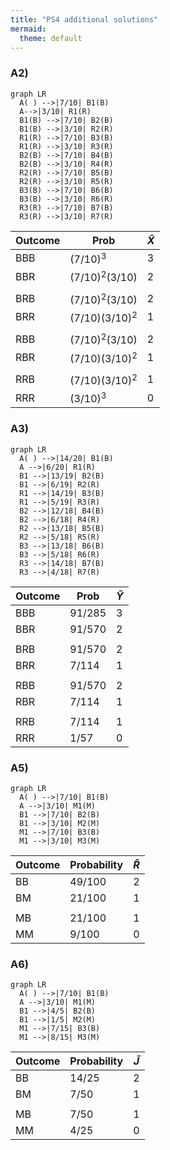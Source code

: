---
title: "PS4 additional solutions"
mermaid:
  theme: default
---
### A2)
::: {layout="[1,1]"}

```{mermaid}
graph LR
  A( ) -->|7/10| B1(B)
  A-->|3/10| R1(R)
  B1(B) -->|7/10| B2(B)
  B1(B) -->|3/10| R2(R)
  R1(R) -->|7/10| B3(B)
  R1(R) -->|3/10| R3(R)
  B2(B) -->|7/10| B4(B)
  B2(B) -->|3/10| R4(R)
  R2(R) -->|7/10| B5(B)
  R2(R) -->|3/10| R5(R)
  B3(B) -->|7/10| B6(B)
  B3(B) -->|3/10| R6(R)
  R3(R) -->|7/10| B7(B)
  R3(R) -->|3/10| R7(R)
```

| Outcome | Prob             | $\tilde X$ |
| ------- | ---------------- | ---------- |
| BBB     | $(7/10)^3$       | 3          |
| BBR     | $(7/10)^2(3/10)$ | 2          |
|         |                  |            |
| BRB     | $(7/10)^2(3/10)$ | 2          |
| BRR     | $(7/10)(3/10)^2$ | 1          |
|         |                  |            |
| RBB     | $(7/10)^2(3/10)$ | 2          |
| RBR     | $(7/10)(3/10)^2$ | 1          |
|         |                  |            |
| RRB     | $(7/10)(3/10)^2$ | 1          |
| RRR     | $(3/10)^3$        | 0          |

:::

### A3)

::: {layout="[1,1]"}
```{mermaid}
graph LR
  A( ) -->|14/20| B1(B)
  A -->|6/20| R1(R)
  B1 -->|13/19| B2(B)
  B1 -->|6/19| R2(R)
  R1 -->|14/19| B3(B)
  R1 -->|5/19| R3(R)
  B2 -->|12/18| B4(B)
  B2 -->|6/18| R4(R)
  R2 -->|13/18| B5(B)
  R2 -->|5/18| R5(R)
  B3 -->|13/18| B6(B)
  B3 -->|5/18| R6(R)
  R3 -->|14/18| B7(B)
  R3 -->|4/18| R7(R)
```

| Outcome | Prob   | $\tilde Y$ |
| ------- | ------ | ---------- |
| BBB     | 91/285 | 3          |
| BBR     | 91/570 | 2          |
|         |        |            | 
| BRB     | 91/570 | 2          |
| BRR     | 7/114  | 1          |
|         |        |            | 
| RBB     | 91/570 | 2          |
| RBR     | 7/114  | 1          |
|         |        |            | 
| RRB     | 7/114  | 1          |
| RRR     | 1/57   | 0          |

:::


### A5)

::: {layout="[1,1]"}
```{mermaid}
graph LR
  A( ) -->|7/10| B1(B)
  A -->|3/10| M1(M)
  B1 -->|7/10| B2(B)
  B1 -->|3/10| M2(M)
  M1 -->|7/10| B3(B)
  M1 -->|3/10| M3(M)
```

| Outcome | Probability | $\tilde{R}$     |
| ------- | ----------- | --------------- |
| BB      | 49/100      | 2               |
| BM      | 21/100      | 1               |
|         |             |                 |
| MB      | 21/100      | 1               |
| MM      | 9/100       | 0               |

:::


### A6)

::: {layout="[1,1]"}
```{mermaid}
graph LR
  A( ) -->|7/10| B1(B)
  A -->|3/10| M1(M)
  B1 -->|4/5| B2(B)
  B1 -->|1/5| M2(M)
  M1 -->|7/15| B3(B)
  M1 -->|8/15| M3(M)
```

| Outcome | Probability | $\tilde{J}$     |
| ------- | ----------- | --------------- |
| BB      | 14/25       | 2               |
| BM      | 7/50        | 1               |
|         |             |                 |
| MB      | 7/50        | 1               |
| MM      | 4/25        | 0               |

:::
